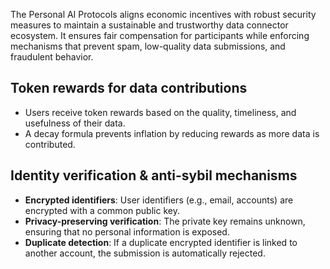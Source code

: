 The Personal AI Protocols aligns economic incentives with robust security measures to maintain a sustainable and trustworthy data connector ecosystem. It ensures fair compensation for participants while enforcing mechanisms that prevent spam, low-quality data submissions, and fraudulent behavior.

## Token rewards for data contributions
- Users receive token rewards based on the quality, timeliness, and usefulness of their data.
- A decay formula prevents inflation by reducing rewards as more data is contributed.

## Identity verification & anti-sybil mechanisms
- **Encrypted identifiers**: User identifiers (e.g., email, accounts) are encrypted with a common public key.
- **Privacy-preserving verification**: The private key remains unknown, ensuring that no personal information is exposed.
- **Duplicate detection**: If a duplicate encrypted identifier is linked to another account, the submission is automatically rejected.